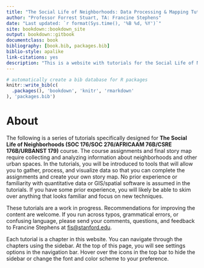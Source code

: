 ```yaml
--- 
title: "The Social Life of Neighborhoods: Data Processing & Mapping Tutorials"
author: "Professor Forrest Stuart, TA: Francine Stephens"
date: "Last updated: `r format(Sys.time(), '%B %d, %Y')`"
site: bookdown::bookdown_site
output: bookdown::gitbook
documentclass: book
bibliography: [book.bib, packages.bib]
biblio-style: apalike
link-citations: yes
description: "This is a website with tutorials for the Social Life of Neighborhoods offered in SOC 176/276."
---
```


```r
# automatically create a bib database for R packages
knitr::write_bib(c(
  .packages(), 'bookdown', 'knitr', 'rmarkdown'
), 'packages.bib')
```

# About

The following is a series of tutorials specifically designed for **The Social Life of Neighborhoods (SOC 176/SOC 276/AFRICAAM 76B/CSRE 176B/URBANST 179)** course. The course assignments and final story map require collecting and analyzing information about neighborhoods and
other urban spaces. In the tutorials, you will be introduced to tools that will allow you to gather, process, and visualize data so that you can complete the assignments and create your own story map. No prior experience or familiarity with quantitative data or GIS/spatial software is assumed in the tutorials. If you have some prior experience, you will likely be able to skim over anything that looks familiar and focus on new techniques.

These tutorials are a work in progress. Recommendations for improving the content are welcome. If you run across typos, grammatical errors, or confusing language, please send your comments, questions, and feedback to Francine Stephens at [fis@stanford.edu](mailto:fis@stanford.edu). 

Each tutorial is a chapter in this website. You can navigate through the chapters using the sidebar. At the top of this page, you will see settings options in the navigation bar. Hover over the icons in the top bar to hide the sidebar or change the font and color scheme to your preference. 

